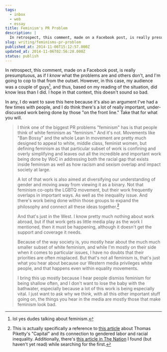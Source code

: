 ```yaml
---
tags:
  - inbox
  - web
  - essay
title: Feminism's PR Problem
description: |
  In retrospect, this comment, made on a Facebook post, is really presumptuous, as if I know what the problems are and others don’t, and I’m going to cop to that from the outset. However, in this case, my audience was a couple of guys1, and thus, based on my reading of the situation, did know \[…]
slug: writing/feminisms-pr-problem
published_at: 2014-11-06T15:12:57.000Z
updated_at: 2014-11-06T02:56:28.000Z
status: publish
---
```

In retrospect, this comment, made on a Facebook post, is really presumptuous, as if I *know* what the problems are and others don't, and I'm going to cop to that from the outset. However, in this case, my audience was a couple of guys[^1], and thus, based on my reading of the situation, did know less than I did. I hope in that context, this doesn't sound so bad.

In any, I do want to save this here because it's also an argument I've had a few times with people, and I do think there's a lot of really important, under-discussed work being done by those "on the front line." Take that for what you will.

> I think one of the biggest PR problems "feminism" has is that people think of white feminism as "feminism." And it's not. Movements like "Ban Bossy" and the whole Lean In movement are pretty much designed to appeal to white, middle class, feminist women, but defining feminism as that particular subset of work is confining and overly simplifying and leaves out all the incredible and important work being done by WoC in addressing both the racial gap that exists inside feminism as well as how racism and sexism overlap and impact society at large.
>
> A lot of that work is also aimed at diversifying our understanding of gender and moving away from viewing it as a binary. Not that feminism co-opts the LGBTQ movement, but their work frequently overlaps in important ways. As well as the inequality issue. And there's work being done within those groups to expand the philosophy and connect all these ideas together.[^2]
>
> And that's just in the West. I know pretty much nothing about work abroad, but if that work gets as little media play as the work I mentioned, then it must be happening, although it doesn't get the support and coverage it needs.
>
> Because of the way society is, you mostly hear about the much much smaller subset of white feminism, and while I'm mostly on their side when it comes to particular issues, I have no doubts that their priorities are often misplaced. But that's not all feminism is, that's just what you hear about because our Western media privileges white people, and that happens even within equality movements.
>
> I bring this up mostly because I hear people dismiss feminism for being shallow often, and I don't want to lose the baby with the bathwater, especially because a lot of this work is being especially vital. I just want to ask why we think, with all this other important stuff going on, the things you hear in the media are mostly those that make feminism look bad.

[^1]: lol yes dudes talking about feminism.

[^2]: This is actually specifically a reference to [this article](http://thefeministwire.com/2014/05/alert-capital-intersectional-radicalizing-pikettys-inequality/) about Thomas Piketty's "Capital" and its connection to gendered labor and racial inequality. Additionally, there's [this article in The Nation](http://www.thenation.com/blog/180895/how-gender-changes-pikettys-capital-twenty-first-century) I found (but haven't yet read) while searching for the first.
